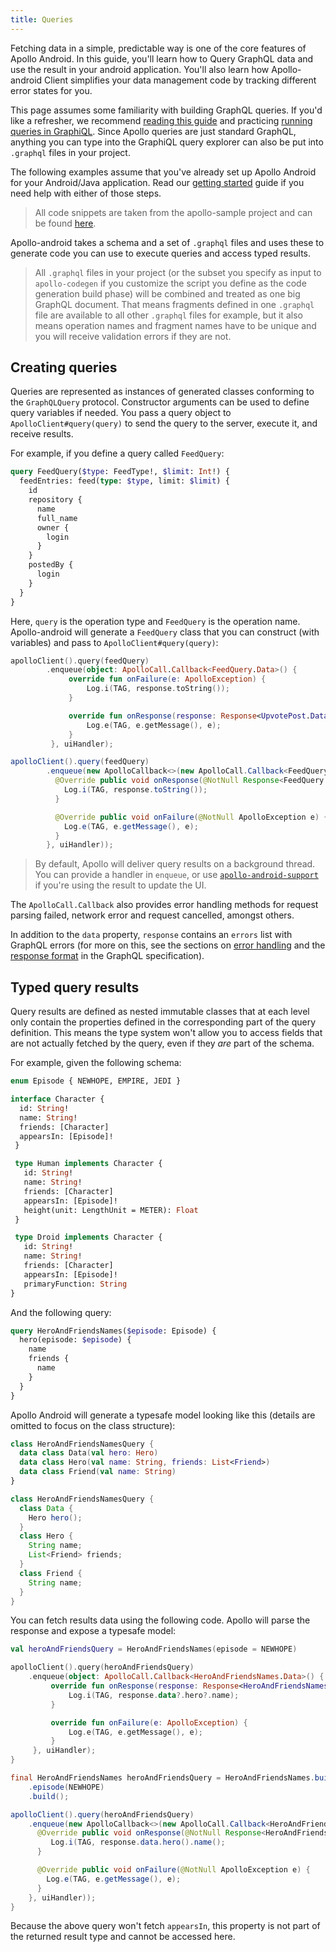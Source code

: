 ```yaml
---
title: Queries
---
```



Fetching data in a simple, predictable way is one of the core features of Apollo Android. In this guide, you'll learn how to Query GraphQL data and use the result in your android application.
You'll also learn how Apollo-android Client simplifies your data management code by tracking different error states for you.

This page assumes some familiarity with building GraphQL queries. If you'd like a refresher, we recommend [reading this guide](http://graphql.org/learn/queries/) and practicing [running queries in GraphiQL](https://graphql.github.io/swapi-graphql/).
Since Apollo queries are just standard GraphQL, anything you can type into the GraphiQL query explorer can also be put into `.graphql` files in your project.

The following examples assume that you've already set up Apollo Android for your Android/Java application. Read our [getting started](/essentials/get-started/) guide if you need help with either of those steps.

> All code snippets are taken from the apollo-sample project and can be found [here](https://github.com/apollographql/apollo-android/tree/main/apollo-sample).

Apollo-android takes a schema and a set of `.graphql` files and uses these to generate code you can use to execute queries and access typed results.

> All `.graphql` files in your project (or the subset you specify as input to `apollo-codegen` if you customize the script you define as the code generation build phase) will be combined and treated as one big GraphQL document. That means fragments defined in one `.graphql` file are available to all other `.graphql` files for example, but it also means operation names and fragment names have to be unique and you will receive validation errors if they are not.

## Creating queries 

Queries are represented as instances of generated classes conforming to the `GraphQLQuery` protocol. Constructor arguments can be used to define query variables if needed.
You pass a query object to `ApolloClient#query(query)` to send the query to the server, execute it, and receive results.

For example, if you define a query called `FeedQuery`:

```graphql
query FeedQuery($type: FeedType!, $limit: Int!) {
  feedEntries: feed(type: $type, limit: $limit) {
    id
    repository {
      name
      full_name
      owner {
        login
      }
    }
    postedBy {
      login
    }
  }
}
```

Here, `query` is the operation type and `FeedQuery` is the operation name.
Apollo-android will generate a `FeedQuery` class that you can construct (with variables) and pass to `ApolloClient#query(query)`:

<MultiCodeBlock>

```kotlin
apolloClient().query(feedQuery)
        .enqueue(object: ApolloCall.Callback<FeedQuery.Data>() {
             override fun onFailure(e: ApolloException) {
                 Log.i(TAG, response.toString());
             }

             override fun onResponse(response: Response<UpvotePost.Data>) {
                 Log.e(TAG, e.getMessage(), e);
             }
         }, uiHandler);
```

```java
apolloClient().query(feedQuery)
        .enqueue(new ApolloCallback<>(new ApolloCall.Callback<FeedQuery.Data>() {
          @Override public void onResponse(@NotNull Response<FeedQuery.Data> response) {
            Log.i(TAG, response.toString());
          }

          @Override public void onFailure(@NotNull ApolloException e) {
            Log.e(TAG, e.getMessage(), e);
          }
        }, uiHandler));
```

</MultiCodeBlock>

> By default, Apollo will deliver query results on a background thread. You can provide a handler in `enqueue`, or use [`apollo-android-support`](https://github.com/apollographql/apollo-android/tree/main/apollo-android-support) if you're using the result to update the UI.

The `ApolloCall.Callback` also provides error handling methods for request parsing failed, network error and request cancelled, amongst others.

In addition to the `data` property, `response` contains an `errors` list with GraphQL errors (for more on this, see the sections on [error handling](https://facebook.github.io/graphql/#sec-Error-handling) and the [response format](https://facebook.github.io/graphql/#sec-Response-Format) in the GraphQL specification).

## Typed query results

Query results are defined as nested immutable classes that at each level only contain the properties defined in the corresponding part of the query definition. 
This means the type system won't allow you to access fields that are not actually fetched by the query, even if they *are* part of the schema.

For example, given the following schema:

```graphql
enum Episode { NEWHOPE, EMPIRE, JEDI }

interface Character {
  id: String!
  name: String!
  friends: [Character]
  appearsIn: [Episode]!
 }

 type Human implements Character {
   id: String!
   name: String!
   friends: [Character]
   appearsIn: [Episode]!
   height(unit: LengthUnit = METER): Float
 }

 type Droid implements Character {
   id: String!
   name: String!
   friends: [Character]
   appearsIn: [Episode]!
   primaryFunction: String
}
```

And the following query:

```graphql
query HeroAndFriendsNames($episode: Episode) {
  hero(episode: $episode) {
    name
    friends {
      name
    }
  }
}
```

Apollo Android will generate a typesafe model looking like this (details are omitted to focus on the class structure):

<MultiCodeBlock>

```kotlin
class HeroAndFriendsNamesQuery {
  data class Data(val hero: Hero)
  data class Hero(val name: String, friends: List<Friend>)
  data class Friend(val name: String)
}
```

```java
class HeroAndFriendsNamesQuery {
  class Data {
    Hero hero();
  }
  class Hero {
    String name;
    List<Friend> friends;
  }
  class Friend {
    String name;
  }
}
```

</MultiCodeBlock>

You can fetch results data using the following code. Apollo will parse the response and expose a typesafe model:

<MultiCodeBlock>

```kotlin
val heroAndFriendsQuery = HeroAndFriendsNames(episode = NEWHOPE)

apolloClient().query(heroAndFriendsQuery)
    .enqueue(object: ApolloCall.Callback<HeroAndFriendsNames.Data>() {
         override fun onResponse(response: Response<HeroAndFriendsNames.Data>) {
             Log.i(TAG, response.data?.hero?.name);
         }

         override fun onFailure(e: ApolloException) {
             Log.e(TAG, e.getMessage(), e);
         }
     }, uiHandler);
}
```

```java
final HeroAndFriendsNames heroAndFriendsQuery = HeroAndFriendsNames.builder()
    .episode(NEWHOPE)
    .build();

apolloClient().query(heroAndFriendsQuery)
    .enqueue(new ApolloCallback<>(new ApolloCall.Callback<HeroAndFriendsNames.Data>() {
      @Override public void onResponse(@NotNull Response<HeroAndFriendsNames.Data> response) {
         Log.i(TAG, response.data.hero().name();
      }

      @Override public void onFailure(@NotNull ApolloException e) {
        Log.e(TAG, e.getMessage(), e);
      }
    }, uiHandler));
}
```

</MultiCodeBlock>

Because the above query won't fetch `appearsIn`, this property is not part of the returned result type and cannot be accessed here.

